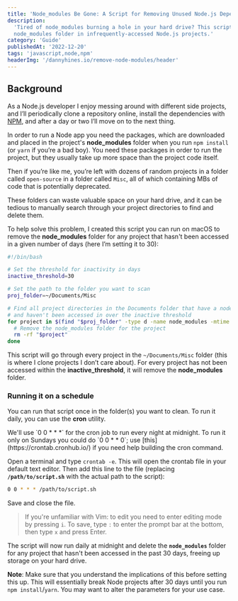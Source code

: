 ```yaml
---
title: 'Node_modules Be Gone: A Script for Removing Unused Node.js Dependencies'
description:
  'Tired of node_modules burning a hole in your hard drive? This script will remove the
  node_modules folder in infrequently-accessed Node.js projects.'
category: 'Guide'
publishedAt: '2022-12-20'
tags: 'javascript,node,npm'
headerImg: '/dannyhines.io/remove-node-modules/header'
---
```


## Background

As a Node.js developer I enjoy messing around with different side projects, and I’ll
periodically clone a repository online, install the dependencies with
[NPM](https://www.npmjs.com/), and after a day or two I’ll move on to the next thing.

In order to run a Node app you need the packages, which are downloaded and placed in the
project's **node_modules** folder when you run `npm install` (or `yarn` if you’re a bad
boy). You need these packages in order to run the project, but they usually take up more
space than the project code itself.

Then if you’re like me, you’re left with dozens of random projects in a folder called
`open-source` in a folder called `Misc`, all of which containing MBs of code that is
potentially deprecated.

These folders can waste valuable space on your hard drive, and it can be tedious to manually
search through your project directories to find and delete them.

To help solve this problem, I created this script you can run on macOS to remove the
**node_modules** folder for any project that hasn't been accessed in a given number of days
(here I’m setting it to 30):

```bash
#!/bin/bash

# Set the threshold for inactivity in days
inactive_threshold=30

# Set the path to the folder you want to scan
proj_folder=~/Documents/Misc

# Find all project directories in the Documents folder that have a node_modules folder
# and haven't been accessed in over the inactive threshold
for project in $(find "$proj_folder" -type d -name node_modules -mtime +"$inactive_threshold" -print); do
  # Remove the node_modules folder for the project
  rm -rf "$project"
done
```

This script will go through every project in the `~/Documents/Misc` folder (this is where I
clone projects I don’t care about). For every project has not been accessed within the
**inactive_threshold**, it will remove the **node_modules** folder.

### Running it on a schedule

You can run that script once in the folder(s) you want to clean. To run it daily, you can
use the **cron** utility.

<GrayBox>
  We'll use `0 0 * * *` for the cron job to run every night at midnight. To run it only on
  Sundays you could do `0 0 * * 0`; use [this](https://crontab.cronhub.io/) if you need help
  building the cron command.
</GrayBox>

Open a terminal and type `crontab -e`. This will open the crontab file in your default text
editor. Then add this line to the file (replacing **`/path/to/script.sh`** with the actual
path to the script):

```bash
0 0 * * * /path/to/script.sh
```

Save and close the file.

> If you're unfamiliar with Vim: to edit you need to enter editing mode by pressing `i`. To
> save, type `:` to enter the prompt bar at the bottom, then type `x` and press Enter.

The script will now run daily at midnight and delete the **`node_modules`** folder for any
project that hasn't been accessed in the past 30 days, freeing up storage on your hard
drive.

**Note**: Make sure that you understand the implications of this before setting this up.
This will essentially break Node projects after 30 days until you run `npm install`/`yarn`.
You may want to alter the parameters for your use case.
